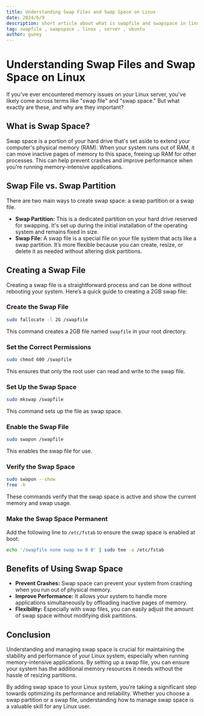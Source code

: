 ```yaml
---
title: Understanding Swap Files and Swap Space on Linux
date: 2024/6/9
description: short article about what is swapfile and swapspace in linux
tag: swapfile , swapspace , linux , server , ubuntu
author: guney
---
```



# Understanding Swap Files and Swap Space on Linux

If you've ever encountered memory issues on your Linux server, you've likely come across terms like "swap file" and "swap space." But what exactly are these, and why are they important?

## What is Swap Space?

Swap space is a portion of your hard drive that's set aside to extend your computer's physical memory (RAM). When your system runs out of RAM, it can move inactive pages of memory to this space, freeing up RAM for other processes. This can help prevent crashes and improve performance when you're running memory-intensive applications.

## Swap File vs. Swap Partition

There are two main ways to create swap space: a swap partition or a swap file.

- **Swap Partition:** This is a dedicated partition on your hard drive reserved for swapping. It's set up during the initial installation of the operating system and remains fixed in size.
- **Swap File:** A swap file is a special file on your file system that acts like a swap partition. It’s more flexible because you can create, resize, or delete it as needed without altering disk partitions.

## Creating a Swap File

Creating a swap file is a straightforward process and can be done without rebooting your system. Here’s a quick guide to creating a 2GB swap file:

### Create the Swap File

```bash
sudo fallocate -l 2G /swapfile
```

This command creates a 2GB file named `swapfile` in your root directory.

### Set the Correct Permissions

```bash
sudo chmod 600 /swapfile
```

This ensures that only the root user can read and write to the swap file.

### Set Up the Swap Space

```bash
sudo mkswap /swapfile
```

This command sets up the file as swap space.

### Enable the Swap File

```bash
sudo swapon /swapfile
```

This enables the swap file for use.

### Verify the Swap Space

```bash
sudo swapon --show
free -h
```

These commands verify that the swap space is active and show the current memory and swap usage.

### Make the Swap Space Permanent

Add the following line to `/etc/fstab` to ensure the swap space is enabled at boot:

```bash
echo '/swapfile none swap sw 0 0' | sudo tee -a /etc/fstab
```

## Benefits of Using Swap Space

- **Prevent Crashes:** Swap space can prevent your system from crashing when you run out of physical memory.
- **Improve Performance:** It allows your system to handle more applications simultaneously by offloading inactive pages of memory.
- **Flexibility:** Especially with swap files, you can easily adjust the amount of swap space without modifying disk partitions.

## Conclusion

Understanding and managing swap space is crucial for maintaining the stability and performance of your Linux system, especially when running memory-intensive applications. By setting up a swap file, you can ensure your system has the additional memory resources it needs without the hassle of resizing partitions.

By adding swap space to your Linux system, you’re taking a significant step towards optimizing its performance and reliability. Whether you choose a swap partition or a swap file, understanding how to manage swap space is a valuable skill for any Linux user.
